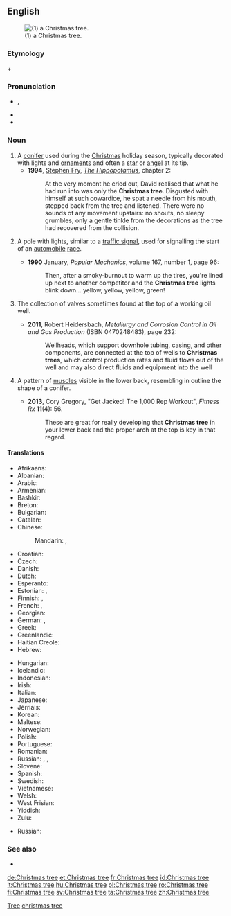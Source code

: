 ==English==
[[File:ArbolNavidad.jpg|thumb|(1) a Christmas tree.]]

===Etymology===
{{term|Christmas}} + {{term|tree}}

===Pronunciation===
* {{enPR|krĭsʹməstrē}}, {{IPA|/ˈkrɪsməs triː/}}
* {{audio|En-ca-Christmas_tree.ogg|Audio (CA)}}
* {{audio|En-it-Christmas tree.oga|Audio (Italy)}}

===Noun===
{{en-noun|head=[[Christmas]] [[tree]]}}

# A [[conifer]] used during the [[Christmas]] holiday season, typically decorated with lights and [[ornament]]s and often a [[star]] or [[angel]] at its tip.
#* '''1994''', [[w:Stephen Fry|Stephen Fry]], ''[[w:The Hippopotamus|The Hippopotamus]]'', chapter 2:
#*: At the very moment he cried out, David realised that what he had run into was only the '''Christmas tree'''. Disgusted with himself at such cowardice, he spat a needle from his mouth, stepped back from the tree and listened. There were no sounds of any movement upstairs: no shouts, no sleepy grumbles, only a gentle tinkle from the decorations as the tree had recovered from the collision.
# {{context|racing|lang=en}} A pole with lights, similar to a [[traffic signal]], used for signalling the start of an [[automobile]] [[race]].
#* '''1990''' January, ''Popular Mechanics'', volume 167, number 1, page 96:
#*: Then, after a smoky-burnout to warm up the tires, you're lined up next to another competitor and the '''Christmas tree''' lights blink down... yellow, yellow, yellow, green!
# {{context|oil industry|_|jargon|lang=en}} The collection of valves sometimes found at the top of a working oil well.
#* '''2011''', Robert Heidersbach, ''Metallurgy and Corrosion Control in Oil and Gas Production'' (ISBN 0470248483), page 232:
#*: Wellheads, which support downhole tubing, casing, and other components, are connected at the top of wells to '''Christmas trees''', which control production rates and fluid flows out of the well and may also direct fluids and equipment into the well
# {{context|bodybuilding|lang=en}} A pattern of [[muscle]]s visible in the lower back, resembling in outline the shape of a conifer.
#* '''2013''', Cory Gregory, "Get Jacked! The 1,000 Rep Workout", ''Fitness Rx'' '''11'''(4): 56.
#*: These are great for really developing that '''Christmas tree''' in your lower back and the proper arch at the top is key in that regard.

====Translations====
{{trans-top|a tree used during the Christmas holiday season}}
* Afrikaans: {{t|af|kersboom}}
* Albanian: {{t|sq|pema e Vitit të Ri}}
* Arabic: {{t|ar|شجرة الميلاد|f|tr=shájarat al-milaad|sc=Arab}}
* Armenian: {{t|hy|տոնածառ|tr=tonaçaṙ}}
* Bashkir: {{t|ba|шыршы|tr=šïršï|sc=Cyrl}}
* Breton: {{t|br|gwezenn Nedeleg|f}}
* Bulgarian: {{t|bg|елха|f|tr=elhá|sc=Cyrl}}
* Catalan: {{t|ca|arbre de Nadal}}
* Chinese:
*: Mandarin: {{t|cmn|耶誕樹|sc=Hani}}, {{t|cmn|耶诞树|tr=Yēdànshù|sc=Hani}}
* Croatian: {{t|sh|božićno drvce}}
* Czech: {{t|cs|vánoční stromeček|m}}
* Danish: {{t+|da|juletræ|n}}
* Dutch: {{t+|nl|kerstboom|m}}
* Esperanto: {{t|eo|Kristnaska arbo}}
* Estonian: {{t|et|jõulupuu}}, {{t|et|jõulukuusk}}
* Finnish: {{t|fi|joulukuusi}}, {{t|fi|joulupuu}}
* French: {{t+|fr|arbre de Noël|m}}, {{t+|fr|sapin de Noël|m}}
* Georgian: {{t+|ka|საშობაო ნაძვის ხე|tr=sašobao najvis xe|sc=Geor}}
* German: {{t+|de|Weihnachtsbaum|m}}, {{t|de|Christbaum|m}}
* Greek: {{t|el|δένδρο των Χριστουγέννων|n|tr=dhendron ton Khristuyénnon}}
* Greenlandic: {{t|kl|orpik}}
* Haitian Creole: {{t|ht|abdenwel}}
* Hebrew: {{t|he|עץ חג המולד|sc=Hebr}}
{{trans-mid}}
* Hungarian: {{t+|hu|karácsonyfa}}
* Icelandic: {{t+|is|jólatré|n}}
* Indonesian: {{t|id|pohon Natal}}
* Irish: {{t|ga|crann Nollag}}
* Italian: {{t+|it|albero di Natale|m}}
* Japanese: {{t+|ja|クリスマスツリー|tr=kurisumasutsurī}}
* Jèrriais: {{t|roa-jer|arbre d'Noué|m}}
* Korean: {{t|ko|크리스마스 트리|tr=keuriseumaseu teuri|sc=Kore}}
* Maltese: {{t|mt|siġra tal-Milied}}
* Norwegian: {{t|no|juletre|n}}
* Polish: {{t+|pl|choinka|f}}
* Portuguese: {{t+|pt|árvore de Natal|f}}
* Romanian: {{t+|ro|pom de Crăciun}}
* Russian: {{t+|ru|ёлка|f|tr=jólka|sc=Cyrl}}, {{t+|ru|новогодняя ёлка|f|tr=novogódnjaja jólka|sc=Cyrl}}, {{t|ru|рождественская ёлка|f|tr=roždéstvenskaja jólka|sc=Cyrl}}
* Slovene: {{t|sl|božično drevo|n}}
* Spanish: {{t|es|árbol de Navidad|m}}
* Swedish: {{t+|sv|julgran}}
* Vietnamese: {{t|vi|cây Nô-en}}
* Welsh: {{t|cy|coeden Nadolig}}
* West Frisian: {{t|fy|krystbeam}}
* Yiddish: {{t|yi|ניטלבוים|m|tr=nitlboym|sc=Hebr}}
* Zulu: {{t|zu|Isihlahla sikakhisimuzi}}
{{trans-bottom}}

{{trans-top|a pole with lights}}
{{trans-mid}}
{{trans-bottom}}

{{trans-top|the collection of valves}}
* Russian: {{t|ru|фонтанная арматура|f|tr=fontánnaya armatúra|sc=Cyrl}}
{{trans-mid}}
{{trans-bottom}}

{{trans-top|pattern of muscles}}
{{trans-mid}}
{{trans-bottom}}

===See also===
* {{pedia}}

[[Category:en:Christmas|Tree]]
[[Category:en:Trees|christmas tree]]

[[de:Christmas tree]]
[[et:Christmas tree]]
[[fr:Christmas tree]]
[[id:Christmas tree]]
[[it:Christmas tree]]
[[hu:Christmas tree]]
[[pl:Christmas tree]]
[[ro:Christmas tree]]
[[fi:Christmas tree]]
[[sv:Christmas tree]]
[[ta:Christmas tree]]
[[zh:Christmas tree]]